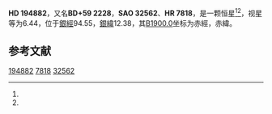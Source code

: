{{Starbox begin
| name = HD 194882
}}
{{Starbox observe
| epoch = [[J2000.0|J2000.0]]
| constell = {{星座名待查}}<ref name=SIMBAD>{{cite web
 | url=http://simbad.u-strasbg.fr/simbad/sim-id?Ident=HR+7818
 | title=Pulsating variable Star
 | publisher=Centre de Données astronomiques de Strasbourg
 | work=SIMBAD
 | accessdate=2012-07-13
 | archive-date=2019-07-27
 | archive-url=https://web.archive.org/web/20190727203225/http://simbad.u-strasbg.fr/simbad/sim-id%3FIdent%3DHR%2B7818
 | dead-url=no
 }}</ref><ref name=DATA>{{cite web
 | url=http://vizier.u-strasbg.fr/viz-bin/VizieR-5?-out.add=.&-source=5050&-corr=PK=HR&-out.max=9999&HR=7818
 | title=VizieR Detailed Page
 | accessdate=2012-07-13
 | archive-date=2016-03-04
 | archive-url=https://web.archive.org/web/20160304235714/http://vizier.u-strasbg.fr/viz-bin/VizieR-5?-out.add=.&-source=5050&-corr=PK=HR&-out.max=9999&HR=7818
 | dead-url=no
 }}</ref>
| 星官 = 
| ra = {{RA|20|25|5.1}}<ref name=SIMBAD /><ref name=DATA />
| dec = {{DEC|+59|36|0}}<ref name=SIMBAD /><ref name=DATA />
| appmag_v = 6.44<ref name=SIMBAD /><ref name=DATA />
}}
{{Starbox character
| class = A2IV s<ref name=SIMBAD /><ref name=DATA />
| b-v = 0.09<ref name=SIMBAD /><ref name=DATA />
| u-b = 0.12<ref name=SIMBAD /><ref name=DATA />
| r-i = <ref name=SIMBAD /><ref name=DATA />
| variable = 
}}
{{Starbox astrometry
| radial_v = 0.12
| prop_mo_ra = -22
| parallax = 0.005
| p_error =
}}
{{Starbox catalog
| names =BD+59 2228，[[SAO星表|SAO]] 32562，[[HD星表|HD]] 194882，[[HR星表|HR]] 7818}}
{{Starbox reference |Simbad=HR+7818}}
{{Starbox end}}

'''HD 194882'''，又名'''BD+59 2228'''，'''SAO 32562'''、'''HR 7818'''，是一颗恒星<ref name=SIMBAD /><ref name=DATA />，视星等为6.44，位于[[銀道座標系|銀經]]94.55，[[銀道座標系|銀緯]]12.38，其[[B1900.0|B1900.0]]坐标为赤經{{RA|20|23|0.6}}，赤緯{{DEC|+59|12.38|23}}。

== 参考文献 ==
{{reflist}}

{{star-stub}}

[[Category:HD和HDE天體|194882]]
[[Category:HR天體|7818]]
[[Category:SAO天體|32562]]